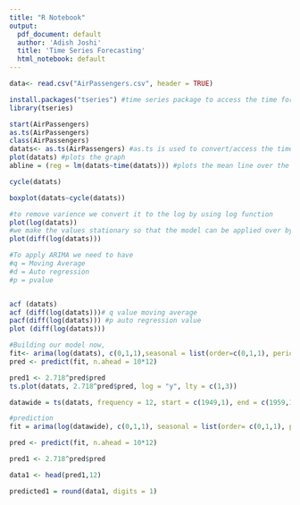 ```yaml
---
title: "R Notebook"
output:
  pdf_document: default
  author: 'Adish Joshi'
  title: 'Time Series Forecasting'
  html_notebook: default
---
```


```r
data<- read.csv("AirPassengers.csv", header = TRUE)

install.packages("tseries") #time series package to access the time forecasting
library(tseries)

start(AirPassengers)
as.ts(AirPassengers)
class(AirPassengers)
datats<- as.ts(AirPassengers) #as.ts is used to convert/access the timeserie. 
plot(datats) #plots the graph 
abline = (reg = lm(datats~time(datats))) #plots the mean line over the graph. 

cycle(datats)

boxplot(datats~cycle(datats))

#to remove varience we convert it to the log by using log function 
plot(log(datats))
#we make the values stationary so that the model can be applied over by differentiating the grapg. 
plot(diff(log(datats)))

#To apply ARIMA we need to have 
#q = Moving Average
#d = Auto regression 
#p = pvalue


acf (datats)
acf (diff(log(datats)))# q value moving average
pacf(diff(log(datats))) #p auto regression value 
plot (diff(log(datats)))

#Building our model now, 
fit<- arima(log(datats), c(0,1,1),seasonal = list(order=c(0,1,1), period = 10))
pred <- predict(fit, n.ahead = 10*12)

pred1 <- 2.718^pred$pred
ts.plot(datats, 2.718^pred$pred, log = "y", lty = c(1,3))

datawide = ts(datats, frequency = 12, start = c(1949,1), end = c(1959,12 ))

#prediction 
fit = arima(log(datawide), c(0,1,1), seasonal = list(order= c(0,1,1), period = 10))

pred <- predict(fit, n.ahead = 10*12)

pred1 <- 2.718^pred$pred

data1 <- head(pred1,12)

predicted1 = round(data1, digits = 1)

```

